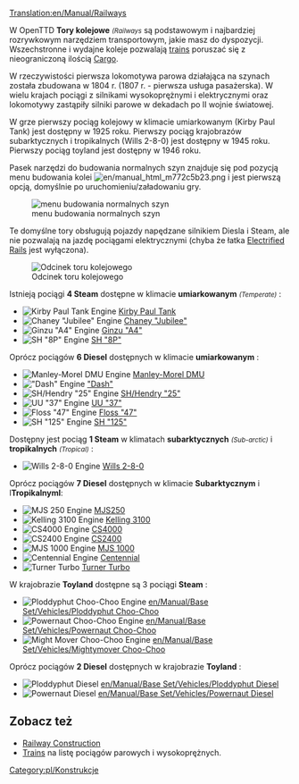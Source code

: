 [[Translation:en/Manual/Railways]]
<!--{{types of railways}}-->{{pl/typy kolei}}

W OpenTTD '''Tory kolejowe''' <small>''(Railways''</small> są podstawowym i najbardziej rozrywkowym narzędziem transportowym, jakie masz do dyspozycji. Wszechstronne i wydajne koleje pozwalają  [[pl/Manual/Base Set/Vehicles/Pociągi|trains]] poruszać się z nieograniczoną ilością [[pl/Manual/Base Set/Economy/Ładunek|Cargo]].

W rzeczywistości pierwsza lokomotywa parowa działająca na szynach została zbudowana w 1804 r. (1807 r. - pierwsza usługa pasażerska). W wielu krajach pociągi z silnikami wysokoprężnymi i elektrycznymi oraz lokomotywy zastąpiły silniki parowe w dekadach po II wojnie światowej.

W grze pierwszy pociąg kolejowy w klimacie umiarkowanym (Kirby Paul Tank) jest dostępny w 1925 roku. Pierwszy pociąg krajobrazów subarktycznych i tropikalnych (Wills 2-8-0) jest dostępny w 1945 roku. Pierwszy pociąg toyland jest dostępny w 1946 roku.

Pasek narzędzi do budowania normalnych szyn znajduje się pod pozycją menu budowania kolei  [[File:en/manual html m772c5b23.png]] i jest pierwszą opcją, domyślnie po uruchomieniu/załadowaniu gry.

[[File:en/Openttd-rail1.png|none|menu budowania normalnych szyn]]

Te domyślne tory obsługują pojazdy napędzane silnikiem Diesla i Steam, ale nie pozwalają na jazdę pociągami elektrycznymi (chyba że łatka [[pl/Manual/Zelektryfikowane koleje|Electrified Rails]] jest wyłączona).

[[File:en/Railway.png|none|frame|Odcinek toru kolejowego]]

Istnieją pociągi '''4 Steam''' dostępne w klimacie '''umiarkowanym''' <small>''(Temperate)''</small> :
*[[File:en/Kirbypaultank.png|Kirby Paul Tank Engine]] [[pl/Manual/Base Set/Vehicles/Kirby Paul Tank|Kirby Paul Tank]]
*[[File:en/Chaneyjubilee.png|Chaney "Jubilee" Engine]] [[pl/Manual/Base Set/Vehicles/Chaney "Jubilee"|Chaney "Jubilee"]]
*[[File:en/Ginzua4.png|Ginzu "A4" Engine]] [[pl/Manual/Base Set/Vehicles/Ginzu "A4"|Ginzu "A4"]]
*[[File:en/Sh8p.png|SH "8P" Engine]] [[pl/Manual/Base Set/Vehicles/SH "8P"|SH "8P"]]
Oprócz pociągów '''6 Diesel''' dostępnych w klimacie '''umiarkowanym ''' :
*[[File:en/Manleymoreldmu.png|Manley-Morel DMU Engine]] [[pl/Manual/Base Set/Vehicles/Manley-Morel DMU|Manley-Morel DMU]]
*[[File:en/Dash.png|"Dash" Engine]] [[pl/Manual/Base Set/Vehicles/Dash|"Dash"]]
*[[File:en/Shhendry25.png|SH/Hendry "25" Engine]] [[pl/Manual/Base Set/Vehicles/SH/Hendry "25"|SH/Hendry "25"]]
*[[File:en/Uu37.png|UU "37" Engine]] [[pl/Manual/Base Set/Vehicles/UU "37"|UU "37"]]
*[[File:en/Floss47.png|Floss "47" Engine]] [[pl/Manual/Base Set/Vehicles/Floss "47"|Floss "47"]]
*[[File:en/Sh125.png|SH "125" Engine]] [[pl/Manual/Base Set/Vehicles/SH "125"|SH "125"]]


Dostępny jest pociąg '''1 Steam''' w klimatach '''subarktycznych''' <small>''(Sub-arctic)''</small> i  '''tropikalnych''' <small>''(Tropical)''</small> :
*[[File:en/Wills280.png|Wills 2-8-0 Engine]] [[pl/Manual/Base Set/Vehicles/Wills 2-8-0|Wills 2-8-0]]
Oprócz pociągów '''7 Diesel''' dostępnych w klimacie '''Subarktycznym''' i l'''Tropikalnyml''':
*[[File:en/Mjs250.png|MJS 250 Engine]] [[pl/Manual/Base Set/Vehicles/MJS250|MJS250]]
*[[File:en/Kelling3100.png|Kelling 3100 Engine]] [[pl/Manual/Base Set/Vehicles/Kelling 3100|Kelling 3100]]
*[[File:en/Cs4000.png|CS4000 Engine]] [[pl/Manual/Base Set/Vehicles/CS4000|CS4000]]
*[[File:en/Cs2400.png|CS2400 Engine]] [[pl/Manual/Base Set/Vehicles/CS2400|CS2400]]
*[[File:en/Mjs1000.png|MJS 1000 Engine]] [[pl/Manual/Base Set/Vehicles/MJS 1000|MJS 1000]]
*[[File:en/Centennial.png|Centennial Engine]] [[pl/Manual/Base Set/Vehicles/Centennial|Centennial]]
*[[File:en/Turnerturbo.png|Turner Turbo]] [[pl/Manual/Base Set/Vehicles/Turner Turbo|Turner Turbo]]


W krajobrazie '''Toyland''' dostępne są 3 pociągi '''Steam''' :
*[[File:en/Ploddyphutchoochoo.png|Ploddyphut Choo-Choo Engine]] [[en/Manual/Base Set/Vehicles/Ploddyphut Choo-Choo]]
*[[File:en/Powernautchoochoo.png|Powernaut Choo-Choo Engine]] [[en/Manual/Base Set/Vehicles/Powernaut Choo-Choo]]
*[[File:en/Mightymoverchoochoo.png|Might Mover Choo-Choo Engine]] [[en/Manual/Base Set/Vehicles/Mightymover Choo-Choo]]
Oprócz pociągów  '''2 Diesel''' dostępnych w krajobrazie '''Toyland''' :
*[[File:en/Ploddyphutdiesel.png|Ploddyphut Diesel]] [[en/Manual/Base Set/Vehicles/Ploddyphut Diesel]]
*[[File:en/Powernautdiesel.png|Powernaut Diesel]] [[en/Manual/Base Set/Vehicles/Powernaut Diesel]]

==Zobacz też==
*[[pl/Manual/Linie kolejowe|Railway Construction]]
*[[pl/Manual/Base Set/Vehicles/Pociągi|Trains]] na listę pociągów parowych i wysokoprężnych.

<!---[[Category:Construction]]-->[[Category:pl/Konstrukcje]]